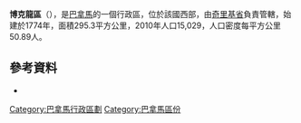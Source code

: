 {{Coord|8|30|0|N|82|33|36|W|display=title}}

'''博克龍區'''（{{lang-es|Distrito de Boquerón}}），是[[巴拿馬|巴拿馬]]的一個行政區，位於該國西部，由[[奇里基省|奇里基省]]負責管轄，始建於1774年，面積295.3平方公里，2010年人口15,029，人口密度每平方公里50.89人。

==參考資料==
*{{cite web|url=http://www.statoids.com/ypa.html|title=Districts of Panama|publisher=Statoids|accessdate=April 10, 2009|archive-date=2011-09-29|archive-url=https://web.archive.org/web/20110929221316/http://www.statoids.com/ypa.html|dead-url=no}}

{{巴拿馬區份}}

{{Chiriquí Province}}

[[Category:巴拿馬行政區劃|Category:巴拿馬行政區劃]]
[[Category:巴拿馬區份|Category:巴拿馬區份]]


{{Panama-geo-stub}}